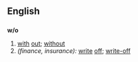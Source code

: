 ==English==

==={{Abbreviation}}===
'''w/o'''
# [[with]] [[out]]; [[without]]
# ''(finance, insurance):'' [[write]] [[off]]; [[write-off]]